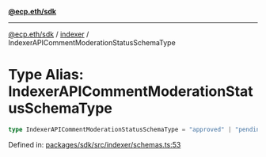 [**@ecp.eth/sdk**](../../index.mdx)

***

[@ecp.eth/sdk](/sdk-reference/index.mdx) / [indexer](/sdk-reference/indexer/index.mdx) / IndexerAPICommentModerationStatusSchemaType

# Type Alias: IndexerAPICommentModerationStatusSchemaType

```ts
type IndexerAPICommentModerationStatusSchemaType = "approved" | "pending" | "rejected";
```

Defined in: [packages/sdk/src/indexer/schemas.ts:53](https://github.com/ecp-eth/comments-monorepo/blob/main/packages/sdk/src/indexer/schemas.ts#L53)
